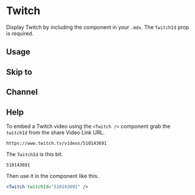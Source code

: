 

<Meta title="Components/Twitch" component={Twitch} />

# Twitch

Display Twitch by including the component in your `.mdx`. The `TwitchId` prop is required.

<ArgsTable of={Twitch} />

## Usage

<Canvas>
  <Story name="usage">
    <Twitch twitchId="679474192" parent="https://mdx-embed.com" />
  </Story>
</Canvas>

## Skip to

<Canvas>
  <Story name="skipTo">
    <Twitch
      twitchId="679474192"
      skipTo={{
        h: 1,
        m: 1,
        s: 53,
      }}
      parent="https://mdx-embed.com"
    />
  </Story>
</Canvas>

## Channel

<Canvas>
  <Story name="channel">
    <Twitch channel="jlengstorf" parent="https://mdx-embed.com" />
  </Story>
</Canvas>

## Help

<Story name="help" />

To embed a Twitch video using the `<Twitch />` component grab the `twitchId` from the share Video Link URL.

```
https://www.twitch.tv/videos/510143691
```

The `TwitchId` is this bit.

```
510143691
```

Then use it in the component like this.

```jsx
<Twitch twitchId="510143691" />
```
